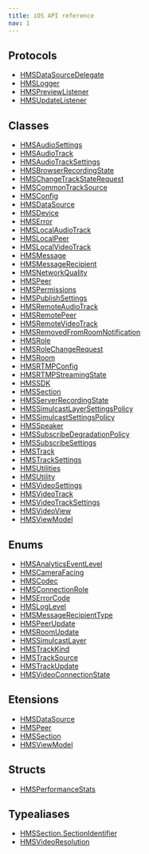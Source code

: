 ```yaml
---
title: iOS API reference
nav: 1
---
```


## Protocols

-   [HMSDataSourceDelegate](../protocols/HMSDataSourceDelegate)
-   [HMSLogger](../protocols/HMSLogger)
-   [HMSPreviewListener](../protocols/HMSPreviewListener)
-   [HMSUpdateListener](../protocols/HMSUpdateListener)

## Classes

-   [HMSAudioSettings](../classes/HMSAudioSettings)
-   [HMSAudioTrack](../classes/HMSAudioTrack)
-   [HMSAudioTrackSettings](../classes/HMSAudioTrackSettings)
-   [HMSBrowserRecordingState](../classes/HMSBrowserRecordingState)
-   [HMSChangeTrackStateRequest](../classes/HMSChangeTrackStateRequest)
-   [HMSCommonTrackSource](../classes/HMSCommonTrackSource)
-   [HMSConfig](../classes/HMSConfig)
-   [HMSDataSource](../classes/HMSDataSource)
-   [HMSDevice](../classes/HMSDevice)
-   [HMSError](../classes/HMSError)
-   [HMSLocalAudioTrack](../classes/HMSLocalAudioTrack)
-   [HMSLocalPeer](../classes/HMSLocalPeer)
-   [HMSLocalVideoTrack](../classes/HMSLocalVideoTrack)
-   [HMSMessage](../classes/HMSMessage)
-   [HMSMessageRecipient](../classes/HMSMessageRecipient)
-   [HMSNetworkQuality](../classes/HMSNetworkQuality)
-   [HMSPeer](../classes/HMSPeer)
-   [HMSPermissions](../classes/HMSPermissions)
-   [HMSPublishSettings](../classes/HMSPublishSettings)
-   [HMSRemoteAudioTrack](../classes/HMSRemoteAudioTrack)
-   [HMSRemotePeer](../classes/HMSRemotePeer)
-   [HMSRemoteVideoTrack](../classes/HMSRemoteVideoTrack)
-   [HMSRemovedFromRoomNotification](../classes/HMSRemovedFromRoomNotification)
-   [HMSRole](../classes/HMSRole)
-   [HMSRoleChangeRequest](../classes/HMSRoleChangeRequest)
-   [HMSRoom](../classes/HMSRoom)
-   [HMSRTMPConfig](../classes/HMSRTMPConfig)
-   [HMSRTMPStreamingState](../classes/HMSRTMPStreamingState)
-   [HMSSDK](../classes/HMSSDK)
-   [HMSSection](../classes/HMSSection)
-   [HMSServerRecordingState](../classes/HMSServerRecordingState)
-   [HMSSimulcastLayerSettingsPolicy](../classes/HMSSimulcastLayerSettingsPolicy)
-   [HMSSimulcastSettingsPolicy](../classes/HMSSimulcastSettingsPolicy)
-   [HMSSpeaker](../classes/HMSSpeaker)
-   [HMSSubscribeDegradationPolicy](../classes/HMSSubscribeDegradationPolicy)
-   [HMSSubscribeSettings](../classes/HMSSubscribeSettings)
-   [HMSTrack](../classes/HMSTrack)
-   [HMSTrackSettings](../classes/HMSTrackSettings)
-   [HMSUtilities](../classes/HMSUtilities)
-   [HMSUtility](../classes/HMSUtility)
-   [HMSVideoSettings](../classes/HMSVideoSettings)
-   [HMSVideoTrack](../classes/HMSVideoTrack)
-   [HMSVideoTrackSettings](../classes/HMSVideoTrackSettings)
-   [HMSVideoView](../classes/HMSVideoView)
-   [HMSViewModel](../classes/HMSViewModel)

## Enums

-   [HMSAnalyticsEventLevel](../enums/HMSAnalyticsEventLevel)
-   [HMSCameraFacing](../enums/HMSCameraFacing)
-   [HMSCodec](../enums/HMSCodec)
-   [HMSConnectionRole](../enums/HMSConnectionRole)
-   [HMSErrorCode](../enums/HMSErrorCode)
-   [HMSLogLevel](../enums/HMSLogLevel)
-   [HMSMessageRecipientType](../enums/HMSMessageRecipientType)
-   [HMSPeerUpdate](../enums/HMSPeerUpdate)
-   [HMSRoomUpdate](../enums/HMSRoomUpdate)
-   [HMSSimulcastLayer](../enums/HMSSimulcastLayer)
-   [HMSTrackKind](../enums/HMSTrackKind)
-   [HMSTrackSource](../enums/HMSTrackSource)
-   [HMSTrackUpdate](../enums/HMSTrackUpdate)
-   [HMSVideoConnectionState](../enums/HMSVideoConnectionState)

## Etensions

-   [HMSDataSource](/ios/etensions/HMSDataSource)
-   [HMSPeer](/ios/etensions/HMSPeer)
-   [HMSSection](/ios/etensions/HMSSection)
-   [HMSViewModel](/ios/etensions/HMSViewModel)

## Structs

-   [HMSPerformanceStats](../structs/HMSPerformanceStats)

## Typealiases

-   [HMSSection.SectionIdentifier](../typealiases/HMSSection.SectionIdentifier)
-   [HMSVideoResolution](../typealiases/HMSVideoResolution)
